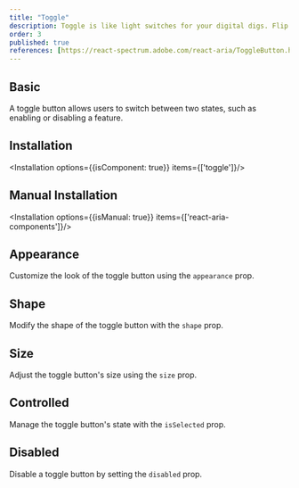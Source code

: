 ```yaml
---
title: "Toggle"
description: Toggle is like light switches for your digital digs. Flip 'em on, and they light stuff up; flip 'em off, and it's lights out.
order: 3
published: true
references: [https://react-spectrum.adobe.com/react-aria/ToggleButton.html#props]
---
```


## Basic

A toggle button allows users to switch between two states, such as enabling or disabling a feature.

<How toUse="buttons/toggle/toggle-demo" />

## Installation

<Installation options={{isComponent: true}} items={['toggle']}/>

## Manual Installation

<Installation options={{isManual: true}} items={['react-aria-components']}/>

<SourceCode toShow='toggle'/>

## Appearance

Customize the look of the toggle button using the `appearance` prop.

<How toUse="buttons/toggle/toggle-appearance-demo" />

## Shape

Modify the shape of the toggle button with the `shape` prop.

<How toUse="buttons/toggle/toggle-shape-demo" />

## Size

Adjust the toggle button's size using the `size` prop.

<How toUse="buttons/toggle/toggle-size-demo" />

## Controlled

Manage the toggle button's state with the `isSelected` prop.

<How toUse="buttons/toggle/toggle-controlled-demo" />

## Disabled

Disable a toggle button by setting the `disabled` prop.

<How toUse="buttons/toggle/toggle-disabled-demo" />

